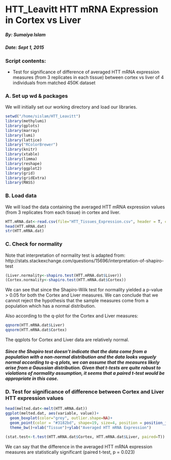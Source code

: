 HTT_Leavitt HTT mRNA Expression in Cortex vs Liver
================================================================
##### By: Sumaiya Islam
##### Date: Sept 1, 2015

### Script contents:
- Test for significance of difference of averaged HTT mRNA expression measures (from 3 replicates in each tissue) between cortex vs liver of 4 individuals from matched 450K dataset

### A. Set up wd & packages

We will initially set our working directory and load our libraries.
```r
setwd("/home/sislam/HTT_Leavitt")
library(methylumi)
library(gplots)
library(marray)
library(lumi)
library(lattice)
library("RColorBrewer")
library(knitr)
library(xtable)
library(limma)
library(reshape)
library(ggplot2)
library(grid)
library(gridExtra)
library(MASS)
```

### B. Load data

We will load the data containing the averaged HTT mRNA expression values (from 3 replicates from each tissue) in cortex and liver. 

```r
HTT.mRNA.dat<-read.csv(file="HTT_Tissues_Expression.csv", header = T, check.names=F)
head(HTT.mRNA.dat)
str(HTT.mRNA.dat)
```

### C. Check for normality

Note that interpretation of normality test is adapted from: http://stats.stackexchange.com/questions/15696/interpretation-of-shapiro-test


```r
(Liver.normality<-shapiro.test(HTT.mRNA.dat$Liver))
(Cortex.normality<-shapiro.test(HTT.mRNA.dat$Cortex))
```
We can see that since the Shapiro-Wilk test for normality yielded a p-value > 0.05 for both the Cortex and Liver measures. We can conclude that we cannot reject the hypothesis that the sample measures come from a population which has a normal distribution.

Also according to the q-plot for the Cortex and Liver measures:


```r
qqnorm(HTT.mRNA.dat$Liver)
qqnorm(HTT.mRNA.dat$Cortex)
```


The qqplots for Cortex and Liver data are relatively normal.

##### Since the Shapiro test doesn't indicate that the data come from a population with a non-normal distribution and the data looks vaguely normal according to q-q plots, we can assume that the measures likely arise from a Gaussian distribution. Given that t-tests are quite robust to violations of normality assumption, it seems that a paired t-test would be appropriate in this case.

### D. Test for significance of difference between Cortex and Liver HTT expression values

```r

head(melted.dat<-melt(HTT.mRNA.dat))
ggplot(melted.dat, aes(variable, value))+
  geom_boxplot(color="grey", outlier.shape=NA)+
  geom_point(color = "#3182bd", shape=19, size=4, position = position_jitter(w = 0.05))+
  theme_bw()+xlab("Tissue")+ylab("Averaged HTT mRNA Expression")

(stat.test<-t.test(HTT.mRNA.dat$Cortex, HTT.mRNA.dat$Liver, paired=T))
```

We can say that the difference in the averaged HTT mRNA expression measures are statistically significant (paired t-test, p = 0.023)

